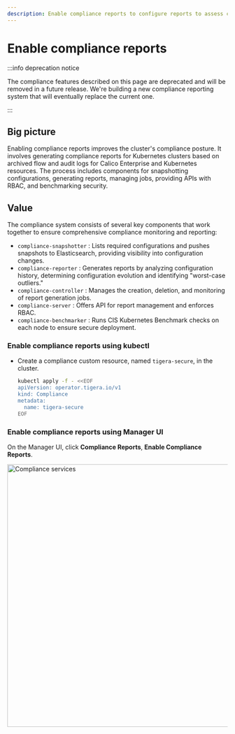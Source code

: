 ```yaml
---
description: Enable compliance reports to configure reports to assess compliance for all assets in a Kubernetes cluster.
---
```


# Enable compliance reports

:::info deprecation notice

The compliance features described on this page are deprecated and will be removed in a future release.
We're building a new compliance reporting system that will eventually replace the current one.

:::

## Big picture

Enabling compliance reports improves the cluster's compliance posture. It involves generating compliance reports for Kubernetes clusters based on archived flow and audit logs for Calico Enterprise and Kubernetes resources. The process includes components for snapshotting configurations, generating reports, managing jobs, providing APIs with RBAC, and benchmarking security.

## Value

The compliance system consists of several key components that work together to ensure comprehensive compliance monitoring and reporting:

 - `compliance-snapshotter` : Lists required configurations and pushes snapshots to Elasticsearch, providing visibility into configuration changes.
 - `compliance-reporter` : Generates reports by analyzing configuration history, determining configuration evolution and identifying "worst-case outliers."
 - `compliance-controller` : Manages the creation, deletion, and monitoring of report generation jobs.
 - `compliance-server` : Offers API for report management and enforces RBAC.
 - `compliance-benchmarker` : Runs CIS Kubernetes Benchmark checks on each node to ensure secure deployment.

### Enable compliance reports using kubectl

* Create a compliance custom resource, named `tigera-secure`, in the cluster.

  ```bash
  kubectl apply -f - <<EOF
  apiVersion: operator.tigera.io/v1
  kind: Compliance
  metadata:
    name: tigera-secure
  EOF
  ```

### Enable compliance reports using Manager UI

On the Manager UI, click **Compliance Reports**, **Enable Compliance Reports**.

<img src="/img/calico-enterprise/enable-compliance.png" alt="Compliance services" width="600"/>